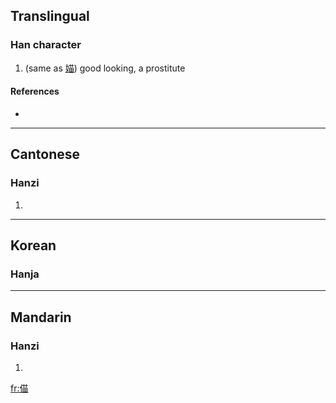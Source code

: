 ==Translingual==

===Han character===
{{Han char|rn=9|rad=人|as=09|sn=11|four=|canj=人廿田 (OTW)}}

# (same as [[媌]]) good looking, a prostitute

====References====
* {{Han ref|kx=0106.150|hdz=10186.150|uh=3464|ud=13412}}

----

==Cantonese==

===Hanzi===
{{yue-hanzi|jyut=|y=miu4}}

# {{defn|Cantonese}}
----

==Korean==

===Hanja===
{{ko-hanja|hangeul=묘|rv=myo|mr=myo|y=myo}}

----

==Mandarin==

===Hanzi===
{{cmn-hanzi|pin=[[miáo]] ([[miao2]])|wg=miao<sup>2</sup>}}

# {{defn|Mandarin}}

[[fr:㑤]]